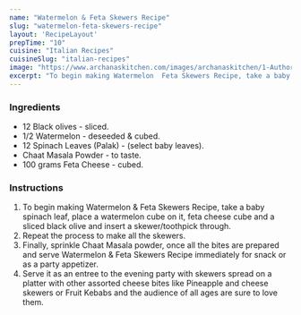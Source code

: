 ---
name: "Watermelon & Feta Skewers Recipe"
slug: "watermelon-feta-skewers-recipe"
layout: 'RecipeLayout'
prepTime: "10"
cuisine: "Italian Recipes"
cuisineSlug: "italian-recipes"
image: "https://www.archanaskitchen.com/images/archanaskitchen/1-Author/ishita74-hotmail.com/watermelon-and-feta-skewers.jpg"
excerpt: "To begin making Watermelon  Feta Skewers Recipe, take a baby spinach leaf, place a watermelon cube on it, feta cheese cube and a sliced black olive and insert a skewertoothpick through"
---

### Ingredients

- 12 Black olives - sliced.
- 1/2 Watermelon - deseeded & cubed.
- 12 Spinach Leaves (Palak) - (select baby leaves).
- Chaat Masala Powder - to taste.
- 100 grams Feta Cheese - cubed.

### Instructions

1. To begin making Watermelon & Feta Skewers Recipe, take a baby spinach leaf, place a watermelon cube on it, feta cheese cube and a sliced black olive and insert a skewer/toothpick through.
1. Repeat the process to make all the skewers.
1. Finally, sprinkle Chaat Masala powder, once all the bites are prepared and serve Watermelon & Feta Skewers Recipe immediately for snack or as a party appetizer.
1. Serve it as an entree to the evening party with skewers spread on a platter with other assorted cheese bites like Pineapple and cheese skewers or Fruit Kebabs and the audience of all ages are sure to love them.
